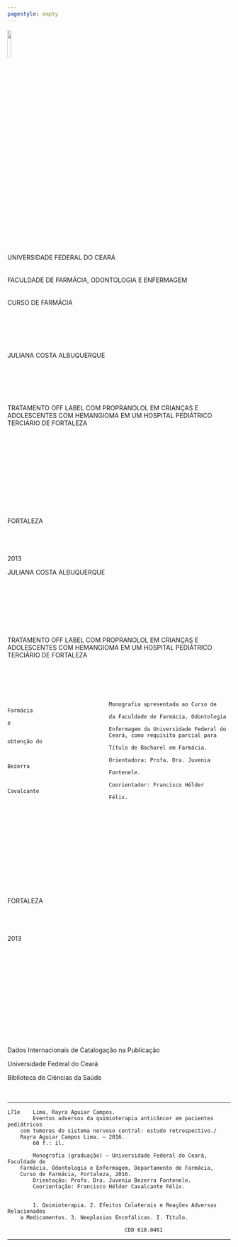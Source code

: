 ```yaml
---
pagestyle: empty
---
```


\centering
![](../fig/monop/image001.jpg){ width=12.5% }
&nbsp;   
&nbsp;  
UNIVERSIDADE FEDERAL DO CEARÁ  
&nbsp;  
&nbsp;  
FACULDADE DE FARMÁCIA, ODONTOLOGIA E ENFERMAGEM  
&nbsp;  
&nbsp;  
CURSO DE FARMÁCIA  
&nbsp;  
&nbsp;  
&nbsp;  
&nbsp;  
&nbsp;  
&nbsp;  
JULIANA COSTA ALBUQUERQUE  
&nbsp;  
&nbsp;  
&nbsp;  
&nbsp;  
&nbsp;  
&nbsp;  
TRATAMENTO OFF LABEL COM PROPRANOLOL EM CRIANÇAS E ADOLESCENTES COM HEMANGIOMA EM UM HOSPITAL PEDIÁTRICO TERCIÁRIO DE FORTALEZA  
&nbsp;  
&nbsp;  
&nbsp;  
&nbsp;  
&nbsp;  
&nbsp;  
&nbsp;  
&nbsp;  
&nbsp;  
&nbsp;  
&nbsp;  
&nbsp;  
FORTALEZA  
&nbsp;  
&nbsp;  
&nbsp;  
&nbsp;  
2013  
\pagebreak

JULIANA COSTA ALBUQUERQUE  
&nbsp;  
&nbsp;  
&nbsp;  
&nbsp;  
&nbsp;  
&nbsp;  
&nbsp;  
&nbsp;  
TRATAMENTO OFF LABEL COM PROPRANOLOL EM CRIANÇAS E ADOLESCENTES COM HEMANGIOMA EM UM HOSPITAL PEDIÁTRICO TERCIÁRIO DE FORTALEZA  
&nbsp;  
&nbsp;  
&nbsp;  
&nbsp;  

```

								Monografia apresentada ao Curso de Farmácia
								da Faculdade de Farmácia, Odontologia e
								Enfermagem da Universidade Federal do
								Ceará, como requisito parcial para obtenção do
								Título de Bacharel em Farmácia.

								Orientadora: Profa. Dra. Juvenia Bezerra
								Fontenele.

								Coorientador: Francisco Hélder Cavalcante
								Félix.
```
&nbsp;  
&nbsp;  
&nbsp;  
&nbsp;  
&nbsp;  
&nbsp;  
&nbsp;  
&nbsp;  
&nbsp;  
&nbsp;  
&nbsp;  
&nbsp;  
FORTALEZA  
&nbsp;  
&nbsp;  
&nbsp;  
&nbsp;  
2013
\pagebreak
&nbsp;  
&nbsp;  
&nbsp;  
&nbsp;  
&nbsp;  
&nbsp;  
&nbsp;  
&nbsp;  
&nbsp;  
&nbsp;  
&nbsp;  
&nbsp;  
&nbsp;  
&nbsp;  

Dados Internacionais de Catalogação na Publicação  

Universidade Federal do Ceará  

Biblioteca de Ciências da Saúde  
&nbsp;  
&nbsp;  

----------------------------------------------

```
L71e	Lima, Rayra Aguiar Campos.
		Eventos adversos da quimioterapia anticâncer em pacientes pediátricos
	com tumores do sistema nervoso central: estudo retrospectivo./
	Rayra Aguiar Campos Lima. – 2016.
		60 f.: il.

		Monografia (graduação) – Universidade Federal do Ceará, Faculdade de
	Farmácia, Odontologia e Enfermagem, Departamento de Farmácia,
	Curso de Farmácia, Fortaleza, 2016.
		Orientação: Profa. Dra. Juvenia Bezerra Fontenele.
		Coorientação: Francisco Hélder Cavalcante Félix.


		1. Quimioterapia. 2. Efeitos Colaterais e Reações Adversas Relacionados
	a Medicamentos. 3. Neoplasias Encefálicas. I. Título.

									 CDD 618.0461
```
-------------------------------------------
